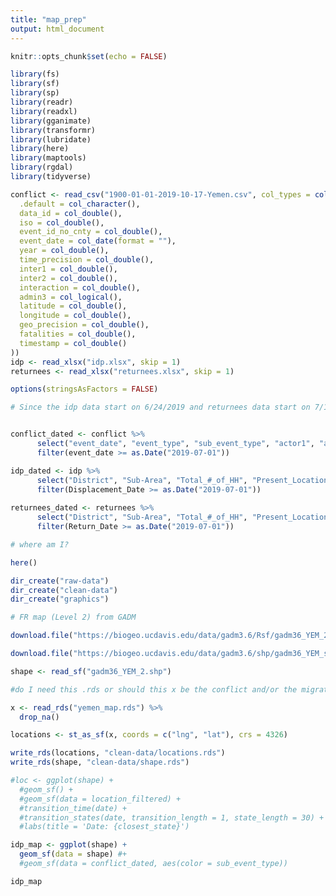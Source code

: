```yaml
---
title: "map_prep"
output: html_document
---
```


```r
knitr::opts_chunk$set(echo = FALSE)

library(fs)
library(sf)
library(sp)
library(readr)
library(readxl)
library(gganimate)
library(transformr)
library(lubridate)
library(here)
library(maptools)
library(rgdal)
library(tidyverse)
```

```r

conflict <- read_csv("1900-01-01-2019-10-17-Yemen.csv", col_types = cols(
  .default = col_character(),
  data_id = col_double(),
  iso = col_double(),
  event_id_no_cnty = col_double(),
  event_date = col_date(format = ""),
  year = col_double(),
  time_precision = col_double(),
  inter1 = col_double(),
  inter2 = col_double(),
  interaction = col_double(),
  admin3 = col_logical(),
  latitude = col_double(),
  longitude = col_double(),
  geo_precision = col_double(),
  fatalities = col_double(),
  timestamp = col_double()
))
idp <- read_xlsx("idp.xlsx", skip = 1)
returnees <- read_xlsx("returnees.xlsx", skip = 1)

options(stringsAsFactors = FALSE)

```

```r

# Since the idp data start on 6/24/2019 and returnees data start on 7/1/2019, I decided to start on 7/1/2019. I filtered the idp, returnee, and conflict data accordingly. 


conflict_dated <- conflict %>% 
      select("event_date", "event_type", "sub_event_type", "actor1", "admin2", "location", "latitude", "longitude", "fatalities") %>% 
      filter(event_date >= as.Date("2019-07-01"))

idp_dated <- idp %>% 
      select("District", "Sub-Area", "Total_#_of_HH", "Present_Location", "District_of_Origin", "Displacement_Date", "Return_reason", "Event_Description") %>% 
      filter(Displacement_Date >= as.Date("2019-07-01"))
  
returnees_dated <- returnees %>% 
      select("District", "Sub-Area", "Total_#_of_HH", "Present_Location", "District_of_Origin", "Return_Date", "Displacement/Return_reason", "Event_Description") %>%  
      filter(Return_Date >= as.Date("2019-07-01"))
```

```r

# where am I? 

here()

dir_create("raw-data")
dir_create("clean-data")
dir_create("graphics")

# FR map (Level 2) from GADM

download.file("https://biogeo.ucdavis.edu/data/gadm3.6/Rsf/gadm36_YEM_2_sf.rds", destfile = "yemen_map.rds")

download.file("https://biogeo.ucdavis.edu/data/gadm3.6/shp/gadm36_YEM_shp.zip", destfile = "yemen_map.shp")

shape <- read_sf("gadm36_YEM_2.shp")

#do I need this .rds or should this x be the conflict and/or the migration data? 

x <- read_rds("yemen_map.rds") %>% 
  drop_na()

locations <- st_as_sf(x, coords = c("lng", "lat"), crs = 4326)

write_rds(locations, "clean-data/locations.rds")
write_rds(shape, "clean-data/shape.rds")
```

```r

#loc <- ggplot(shape) +
  #geom_sf() +
  #geom_sf(data = location_filtered) +
  #transition_time(date) +
  #transition_states(date, transition_length = 1, state_length = 30) +
  #labs(title = 'Date: {closest_state}')

idp_map <- ggplot(shape) +
  geom_sf(data = shape) #+
  #geom_sf(data = conflict_dated, aes(color = sub_event_type))

idp_map

```

